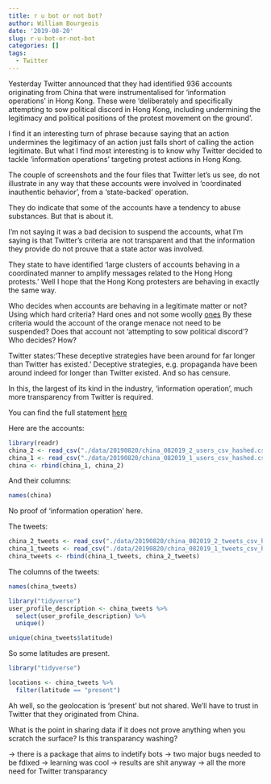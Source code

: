 ```yaml
---
title: r u bot or not bot?
author: William Bourgeois
date: '2019-08-20'
slug: r-u-bot-or-not-bot
categories: []
tags:
  - Twitter
---
```


Yesterday Twitter announced that they had identified 936 accounts originating from China that were instrumentalised for 'information operations' in Hong Kong. These were 'deliberately and specifically attempting to sow political discord in Hong Kong, including undermining the legitimacy and political positions of the protest movement on the ground'. 

I find it an interesting turn of phrase because saying that an action undermines the legitimacy of an action just falls short of calling the action legitimate. But what I find most interesting is to know why Twitter decided to tackle 'information operations' targeting protest actions in Hong Kong. 

The couple of screenshots and the four files that Twitter let's us see, do not illustrate in any way that these accounts were involved in 'coordinated inauthentic behavior', from a 'state-backed' operation.  

They do indicate that some of the accounts have a tendency to abuse substances. But that is about it. 

I'm not saying it was a bad decision to suspend the accounts, what I'm saying is that Twitter's criteria are not transparent and that the information they provide do not prouve that a state actor was involved. 

They state to have identified 'large clusters of accounts behaving in a coordinated manner to amplify messages related to the Hong Hong protests.' Well I hope that the Hong Kong protesters are behaving in exactly the same way. 

Who decides when accounts are behaving in a legitimate matter or not? Using which hard criteria? Hard ones and not some woolly [ones](https://help.twitter.com/en/rules-and-policies/platform-manipulation) By these criteria would the account of the orange menace not need to be suspended? Does that account not 'attempting to sow political discord'? Who decides? How?

Twitter states:'These deceptive strategies have been around for far longer than Twitter has existed.' Deceptive strategies, e.g. propaganda have been around indeed for longer than Twitter existed. And so has censure. 

In this, the largest of its kind in the industry, 'information operation', much more transparency from Twitter is required. 

You can find the full statement [here](https://blog.twitter.com/en_us/topics/company/2019/information_operations_directed_at_Hong_Kong.html)


Here are the accounts:

```r
library(readr)
china_2 <- read_csv("./data/20190820/china_082019_2_users_csv_hashed.csv")
china_1 <- read_csv("./data/20190820/china_082019_1_users_csv_hashed.csv")
china <- rbind(china_1, china_2)
```

And their columns:

```r
names(china)
```

No proof of 'information operation' here.

The tweets:

```r
china_2_tweets <- read_csv("./data/20190820/china_082019_2_tweets_csv_hashed.csv")
china_1_tweets <- read_csv("./data/20190820/china_082019_1_tweets_csv_hashed.csv")
china_tweets <- rbind(china_1_tweets, china_2_tweets)
```

The columns of the tweets:
```r

names(china_tweets)
```


```r
library("tidyverse")
user_profile_description <- china_tweets %>% 
  select(user_profile_description) %>% 
  unique()

```





```r
unique(china_tweets$latitude)
```

So some latitudes are present. 

```r

library("tidyverse")

locations <- china_tweets %>% 
  filter(latitude == "present")
```

Ah well, so the geolocation is 'present' but not shared. We'll have to trust in Twitter that they originated from China. 

What is the point in sharing data if it does not prove anything when you scratch the surface? Is this transparancy washing?


-> there is a package that aims to indetify bots
-> two major bugs needed to be fdixed
-> learning was cool
-> results are shit anyway
-> all the more need for Twitter transparancy